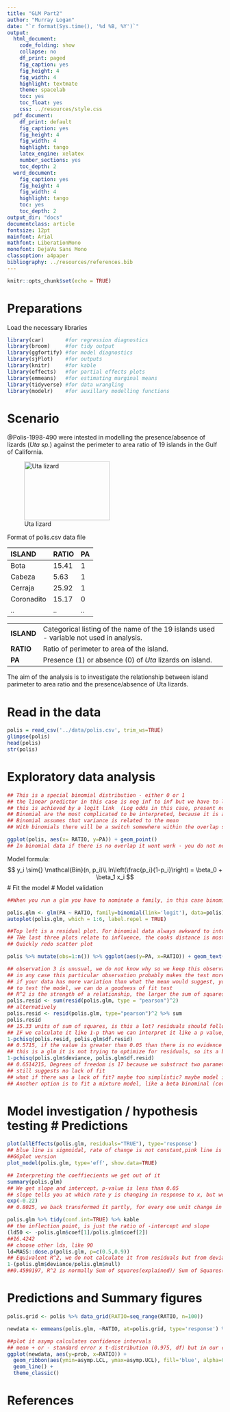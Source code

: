 ```yaml
---
title: "GLM Part2"
author: "Murray Logan"
date: "`r format(Sys.time(), '%d %B, %Y')`"
output:
  html_document:
    code_folding: show
    collapse: no
    df_print: paged
    fig_caption: yes
    fig_height: 4
    fig_width: 4
    highlight: textmate
    theme: spacelab
    toc: yes
    toc_float: yes
    css: ../resources/style.css
  pdf_document:
    df_print: default
    fig_caption: yes
    fig_height: 4
    fig_width: 4
    highlight: tango
    latex_engine: xelatex
    number_sections: yes
    toc_depth: 2
  word_document:
    fig_caption: yes
    fig_height: 4
    fig_width: 4
    highlight: tango
    toc: yes
    toc_depth: 2
output_dir: "docs"
documentclass: article
fontsize: 12pt
mainfont: Arial
mathfont: LiberationMono
monofont: DejaVu Sans Mono
classoption: a4paper
bibliography: ../resources/references.bib
---
```


```r
knitr::opts_chunk$set(echo = TRUE)
```

# Preparations

Load the necessary libraries

```r
library(car)       #for regression diagnostics
library(broom)     #for tidy output
library(ggfortify) #for model diagnostics
library(sjPlot)    #for outputs
library(knitr)     #for kable
library(effects)   #for partial effects plots
library(emmeans)   #for estimating marginal means
library(tidyverse) #for data wrangling
library(modelr)    #for auxillary modelling functions
```

# Scenario

@Polis-1998-490 were intested in modelling the presence/absence of lizards (<i>Uta sp.</i>) against the perimeter to area ratio of 19 islands in the Gulf of California.

![Uta lizard](../resources/uta.jpg){width="200" height="137"}

Format of polis.csv data file

ISLAND       RATIO   PA
------------ ------- ----
Bota         15.41   1
Cabeza       5.63    1
Cerraja      25.92   1
Coronadito   15.17   0
..           ..      ..

------------ -----------------------------------------------------------------------------------------
**ISLAND**   Categorical listing of the name of the 19 islands used - variable not used in analysis.
**RATIO**    Ratio of perimeter to area of the island.
**PA**       Presence (1) or absence (0) of *Uta* lizards on island.
------------ -----------------------------------------------------------------------------------------




The aim of the analysis is to investigate the relationship between island parimeter to area ratio and the presence/absence of Uta lizards.

# Read in the data

```r
polis = read_csv('../data/polis.csv', trim_ws=TRUE)
glimpse(polis)
head(polis)
str(polis)
```

 
# Exploratory data analysis
```r

## This is a special binomial distribution - either 0 or 1 
## the linear predictor in this case is neg inf to inf but we have to link it back to only 0 or 1
## this is achieved by a logit link  (Log odds in this case, present not present - thats the scale)
## Binomial are the most complicated to be interpreted, because it is a hard scale
## Binomial assumes that variance is related to the mean
## With binomials there will be a switch somewhere within the overlap section

ggplot(polis, aes(x= RATIO, y=PA)) + geom_point()
## In binomial data if there is no overlap it wont work - you do not need to perform a statistical analysis, its obvious, no uncertainty

```



Model formula:
$$
y_i \sim{} \mathcal{Bin}(n, p_i)\\
ln\left(\frac{p_i}{1-p_i}\right) = \beta_0 + \beta_1 x_i
$$
# Fit the model # Model validation
```r
##When you run a glm you have to nominate a family, in this case binomial

polis.glm <- glm(PA ~ RATIO, family=binomial(link='logit'), data=polis)
autoplot(polis.glm, which = 1:6, label.repel = TRUE)

##Top left is a residual plot. For binomial data always awkward to interpret, only question to ask: Is it still centred around 0??
## THe last three plots relate to influence, the cooks distance is most important. 0.8 or above is big influence, observation is more influential than any of the others. In this case its either an island where you wouldnt expect them but they are there or you would expect them but they are not there. Maybe this island is unusual?
## Quickly redo scatter plot

polis %>% mutate(obs=1:n()) %>% ggplot(aes(y=PA, x=RATIO)) + geom_text(aes(label=obs))

## observation 3 is unusual, we do not know why so we keep this observation - no reason to take it out
## in any case this particular observation probably makes the test more conservative which is good
## if your data has more variation than what the mean would suggest, your data is overdispersed, its violating the homogeneity of variance assumption
## to test the model, we can do a goodness of fit test
## R^2 is the strength of a relationship, the larger the sum of squares the less the model fits the data = goodness of fit test
polis.resid <- sum(resid(polis.glm, type = "pearson")^2)
## alternatively
polis.resid <- resid(polis.glm, type="pearson")^2 %>% sum
polis.resid
## 15.33 units of sum of squares, is this a lot? residuals should follow a chi square distribution
## IF we calculate it like 1-p than we can interpret it like a p value, lack of fit: Is there any evidence for a lack of fit?
1-pchisq(polis.resid, polis.glm$df.resid)
## 0.5715, if the value is greater than 0.05 than there is no evidence for a lack of fit, in our case there is no evidence for a lack of fit, the data fits the model fine, residual is the difference between observed and expected
## this is a glm it is not trying to optimize for residuals, so its a bit unfair to judge this model based on a parameter it was never designed to optimize in the first place. GLM works with maximum likelihood. Instead of residuals we use deviance. Should also follow chi squared distribution but is calculated from likelihood.
1-pchisq(polis.glm$deviance, polis.glm$df.resid)
## 0.6514215, Degrees of freedom is 17 because we substract two parameters we calculate (intercept and slope)
## still suggests no lack of fit
## what if there was a lack of fit? maybe too simplistic? maybe model is over-dispersed? adding a covariate, such as population size, distance to other islands maybe it may explain more and fit the model better
## Another option is to fit a mixture model, like a beta binominal (covered later), it accounts for extra variability.
```
# Model investigation / hypothesis testing # Predictions
```r
plot(allEffects(polis.glm, residuals="TRUE"), type='response')
## blue line is sigmoidal, rate of change is not constant,pink line is a smoother (not always useful in binomial)
##GGplot version
plot_model(polis.glm, type='eff', show.data=TRUE)

## Interpreting the coeffiecients we get out of it
summary(polis.glm)
## We get slope and intercept, p-value is less than 0.05
## slope tells you at which rate y is changing in response to x, but we scaled to only 0 and 1 (binominal), so we cant directly interpret -0.22
exp(-0.22)
## 0.8025, we back transformed it partly, for every one unit change in our predictor (ratio), the odds of the lizard being present changes by a factor of 0.8, declined by 20% in other words. odds change at a constant rate, the probability does not. See curve, rate of change of probability becomes more dramatic.

polis.glm %>% tidy(conf.int=TRUE) %>% kable
## the inflection point, is just the ratio of -intercept and slope
(ld50 <- -polis.glm$coef[1]/polis.glm$coef[2])
##16.4242
## choose other lds, like 90
ld=MASS::dose.p(polis.glm, p=c(0.5,0.9))
## Equivalent R^2, we do not calculate it from residuals but from deviance
1-(polis.glm$deviance/polis.glm$null)
##0.4590197, R^2 is normally Sum of squares(explained)/ Sum of Squares(Total), for a glm is a pseudo R^2 is Deviance/Null Deviance = this is the proportion of unexplained components but we want explained thats why we do 1- deviance/null
```
# Predictions and Summary figures
```r
polis.grid <- polis %>% data_grid(RATIO=seq_range(RATIO, n=100))

newdata <- emmeans(polis.glm, ~RATIO, at=polis.grid, type='response') %>% as.data.frame()

##plot it asymp calculates confidence intervals
## mean + or - standard error x t-distribution (0.975, df) but in our case it uses the asymptotic version which is 2, so mean + or - standard error x 2
ggplot(newdata, aes(y=prob, x=RATIO)) +
  geom_ribbon(aes(ymin=asymp.LCL, ymax=asymp.UCL), fill='blue', alpha=0.2) + 
  geom_line() +
  theme_classic()

```




# References

